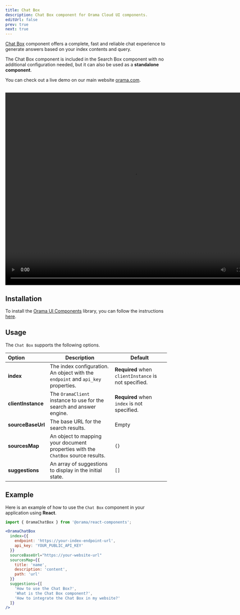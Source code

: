 ```yaml
---
title: Chat Box
description: Chat Box component for Orama Cloud UI components.
editUrl: false
prev: true
next: true
---
```



<a href="https://components.orama.com/?path=/story/components-searchbox--search-box" target="_blank">Chat Box</a> component offers a complete, fast and reliable chat experience to generate answers based on your index contents and query.

The Chat Box component is included in the Search Box component with no additional configuration needed, but it can also be used as a **standalone component**.

You can check out a live demo on our main website [orama.com](https://www.orama.com/).

<br />

<video width="800" height="600" controls autoPlay loop>
    <source src="https://website-assets.oramasearch.com/docs/chat-box-component.mp4" type="video/mp4" />
    Your browser does not support the video tag.
</video>

## Installation

To install the <a href="https://components.orama.com/" target="_blank">Orama UI Components</a> library, you can follow the instructions [here](/cloud/ui-components/design-system#installation).

## Usage

The `Chat Box` supports the following options.

| Option | Description | Default |
|:------ | ----------- | ------- |
| **index** | The index configuration. An object with the `endpoint` and `api_key` properties. | **Required** when `clientInstance` is not specified. |
| **clientInstance** | The `OramaClient` instance to use for the search and answer engine. | **Required** when `index` is not specified. |
| **sourceBaseUrl** | The base URL for the search results. | Empty |
| **sourcesMap** | An object to mapping your document properties with the `ChatBox` source results. | `{}` |
| **suggestions** | An array of suggestions to display in the initial state. | `[]` |

## Example

Here is an example of how to use the `Chat Box` component in your application using **React**.

```jsx
import { OramaChatBox } from '@orama/react-components';

<OramaChatBox
  index={{
    endpoint: 'https://your-index-endpoint-url',
    api_key: 'YOUR_PUBLIC_API_KEY'
  }}
  sourceBaseUrl="https://your-website-url"
  sourcesMap={{
    title: 'name',
    description: 'content',
    path: 'url'
  }}
  suggestions={[
    'How to use the Chat Box?',
    'What is the Chat Box component?',
    'How to integrate the Chat Box in my website?'
  ]}
/>
```